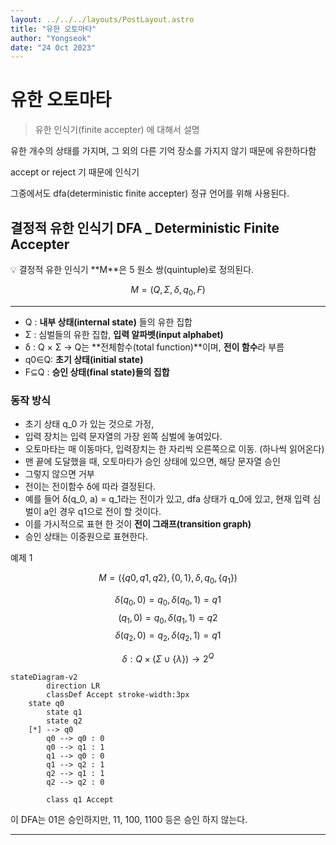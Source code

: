 ```yaml
---
layout: ../../../layouts/PostLayout.astro
title: "유한 오토마타"
author: "Yongseok"
date: "24 Oct 2023"
---
```


# 유한 오토마타

> 유한 인식기(finite accepter) 에 대해서 설명

유한 개수의 상태를 가지며, 그 외의 다른 기억 장소를 가지지 않기 때문에 유한하다함

accept or reject 기 때문에 인식기

그중에서도 dfa(deterministic finite accepter) 정규 언어를 위해 사용된다.

## 결정적 유한 인식기 DFA \_ Deterministic Finite Accepter

<aside>
💡 결정적 유한 인식기 **M**은 5 원소 쌍(quintuple)로 정의된다.

$$M = (Q, Σ, δ, q_0, F)$$

---

- Q : **내부 상태(internal state)** 들의 유한 집합
- Σ : 심벌들의 유한 집합, **입력 알파벳(input alphabet)**
- δ : Q × Σ → Q는 **전체함수(total function)**이며, **전이 함수**라 부름
- q0∈Q: **초기 상태(initial state)**
- F⊆Q : **승인 상태(final state)들의 집합**

</aside>

### 동작 방식

- 초기 상태 q_0 가 있는 것으로 가정,
- 입력 장치는 입력 문자열의 가장 왼쪽 심벌에 놓여있다.
- 오토마타는 매 이동마다, 입력장치는 한 자리씩 오른쪽으로 이동. (하나씩 읽어온다)
- 맨 끝에 도달했을 때, 오토마타가 승인 상태에 있으면, 해당 문자열 승인
- 그렇지 않으면 거부
- 전이는 전이함수 δ에 따라 결정된다.
- 예를 들어 δ(q_0, a) = q_1라는 전이가 있고, dfa 상태가 q_0에 있고, 현재 입력 심벌이 a인 경우 q1으로 전이 할 것이다.
- 이를 가시적으로 표현 한 것이 **전이 그래프(transition graph)**
- 승인 상태는 이중원으로 표현한다.

예제 1

$$M = (\{q0, q1, q2\}, \{0,1\}, δ,q_0,\{q_1\})$$

$$δ(q_0,0)=q_0, δ(q_0,1)=q1$$
$$(q_1,0)=q_0, δ(q_1,1)=q2$$
$$δ(q_2,0)=q_2, δ(q_2,1)=q1$$

$$δ:{Q}\times ({Σ} \cup \{\lambda\}) \to 2^{Q}$$

```mermaid
stateDiagram-v2
		direction LR
		classDef Accept stroke-width:3px
    state q0
		state q1
		state q2
    [*] --> q0
		q0 --> q0 : 0
		q0 --> q1 : 1
		q1 --> q0 : 0
		q1 --> q2 : 1
		q2 --> q1 : 1
		q2 --> q2 : 0

		class q1 Accept
```

이 DFA는 01은 승인하지만, 11, 100, 1100 등은 승인 하지 않는다.

---

